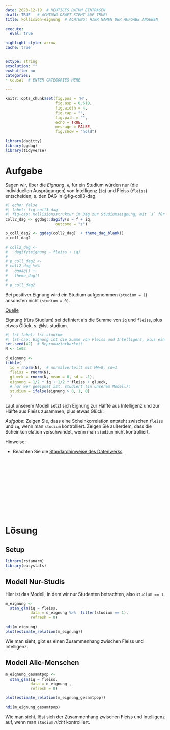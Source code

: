 ```yaml
---
date: 2023-12-19  # HEUTIGES DATUM EINTRAGEN
draft: TRUE   # ACHTUNG DRAFT STEHT AUF TRUE!
title: kollision-eignung  # ACHTUNG: HIER NAMEN DER AUFGABE ANGEBEN

execute: 
  eval: true 
  
highlight-style: arrow 
cache: true


extype: string
exsolution: ""
exshuffle: no
categories:
- causal  # ENTER CATEGORIES HERE

---
```









```r
knitr::opts_chunk$set(fig.pos = 'H',
                      fig.asp = 0.618,
                      fig.width = 4,
                      fig.cap = "", 
                      fig.path = "",
                      echo = TRUE, 
                      message = FALSE,
                      fig.show = "hold")

library(dagitty)
library(ggdag)
library(tidyverse)
```







# Aufgabe

Sagen wir, über die *Eignung*, `e`, für ein Studium würden nur (die individuellen Ausprägungen) von Intelligenz (`iq`) und Fleiss (`fleiss`) entscheiden, s. den DAG in @fig-coll3-dag.

```r
#| echo: false
#| label: fig-coll3-dag
#| fig-cap: Kollisionsstruktur im Dag zur Studiumseignung, mit `s` für Studium, `f` für fleiss und `iq` für Intelligenz
coll2_dag <- ggdag::dagify(s ~ f + iq,
                      outcome = "s")

p_coll_dag2 <- ggdag(coll2_dag)  + theme_dag_blank()
p_coll_dag2

# coll2_dag <-
#   dagify(eignung ~ fleiss + iq)
# 
# p_coll_dag2 <- 
# coll2_dag %>% 
#   ggdag() +
#   theme_dag()
# 
# p_coll_dag2
```

Bei positiver Eignung wird ein Studium aufgenommen (`studium = 1`) ansonsten nicht (`studium = 0)`. 


[Quelle](https://data-se.netlify.app/2020/04/16/simulation-berkson-s-paradox/)



Eignung (fürs Studium) sei definiert als die Summe von `iq` und `fleiss`, plus etwas Glück, s. @lst-studium.


```r
#| lst-label: lst-studium
#| lst-cap: Eignung ist die Summe von Fleiss und Intelligenz, plus ein Quentchen Glück
set.seed(42)  # Reproduzierbarkeit
N <- 1e03  

d_eignung <-
tibble(
  iq = rnorm(N),  # normalverteilt mit MW=0, sd=1
  fleiss = rnorm(N),
  glueck = rnorm(N, mean = 0, sd = .1),
  eignung = 1/2 * iq + 1/2 * fleiss + glueck,
  # nur wer geeignet ist, studiert (in unserem Modell):
  studium = ifelse(eignung > 0, 1, 0) 
  )
```

Laut unserem Modell setzt sich Eignung zur Hälfte aus Intelligenz und zur Hälfte aus Fleiss zusammen, plus etwas Glück.


*Aufgabe*: Zeigen Sie, dass eine Scheinkorrelation entsteht zwischen `fleiss` und `iq`, wenn man `studium` kontrolliert. Zeigen Sie außerdem, dass die Scheinkorrelation verschwindet, wenn man `studium` nicht kontrolliert.















Hinweise:



- Beachten Sie die [Standardhinweise des Datenwerks](https://datenwerk.netlify.app/hinweise).


</br>
</br>
</br>
</br>
</br>
</br>
</br>
</br>
</br>
</br>

# Lösung

## Setup

```r
library(rstanarm)
library(easystats)
```

## Modell Nur-Studis


Hier ist das Modell, in dem wir nur Studenten betrachten, also `studium == 1`.


```r
m_eignung <-
  stan_glm(iq ~ fleiss, 
           data = d_eignung %>%  filter(studium == 1), 
           refresh = 0)

hdi(m_eignung)
plot(estimate_relation(m_eignung))
```

Wie man sieht, gibt es einen Zusammenhang zwischen Fleiss und Intelligenz.


## Modell Alle-Menschen


```r
m_eignung_gesamtpop <-
  stan_glm(iq ~ fleiss, 
           data = d_eignung , 
           refresh = 0)

plot(estimate_relation(m_eignung_gesamtpop))

hdi(m_eignung_gesamtpop)
```

Wie man sieht, löst sich der Zusammenhang zwischen Fleiss und Intelligenz auf, wenn man `studium` *nicht* kontrolliert.






